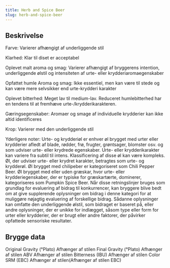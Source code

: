 ```yaml
---
title: Herb and Spice Beer
slug: herb-and-spice-beer
---
```


## Beskrivelse
Farve: Varierer afhængigt af underliggende stil

Klarhed: Klar til diset er acceptabel

Oplevet malt aroma og smag: Varierer afhængigt af bryggerens intention, underliggende ølstil og intensiteten af ​​urte- eller krydderiaromaegenskaber

Opfattet humle Aroma og smag: Ikke essentiel, men kan være til stede og kan være mere selvsikker end urte-krydderi karakter

Oplevet bitterhed: Meget lav til medium-lav. Reduceret humlebitterhed har en tendens til at fremhæve urte-/krydderikarakteren.

Gæringsegenskaber: Aromaer og smage af individuelle krydderier kan ikke altid identificeres

Krop: Varierer med den underliggende stil

Yderligere noter: Urte- og krydderiøl er enhver øl brygget med urter eller krydderier afledt af blade, rødder, frø, frugter, grøntsager, blomster osv. og som udviser urte- eller krydrede egenskaber. Urte- eller krydderikarakter kan variere fra subtil til intens. Klassificering af disse øl kan være kompleks. Øl, der udviser urte- eller krydret karakter, betragtes som urte- og krydderøl. Øl brygget med chilipeber er kategoriseret som Chili Pepper Beer. Øl brygget med eller uden græskar, hvor urte- eller krydderiegenskaber, der er typiske for græskartærte, dominerer, kategoriseres som Pumpkin Spice Beer.						Når disse retningslinjer bruges som grundlag for evaluering af bidrag til konkurrencer, kan bryggere blive bedt om at give supplerende oplysninger om bidrag i denne kategori for at muliggøre nøjagtig evaluering af forskellige bidrag. Sådanne oplysninger kan omfatte den underliggende ølstil, som bidraget er baseret på, eller andre oplysninger, der er unikke for indlægget, såsom type eller form for urter eller krydderier, der er brugt eller andre faktorer, der påvirker opfattede sensoriske resultater.



## Brygge data
Original Gravity (°Plato) Afhænger af stilen 
Final Gravity  (°Plato) Afhænger af stilen 
ABV Afhænger af stilen 
Bitterness (IBU) Afhænger af stilen
Color SRM (EBC) Afhænger af stilen(Afhænger af stilen EBC)					

